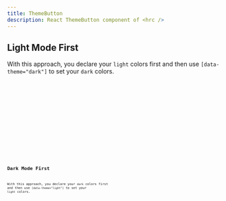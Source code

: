 ```yaml
---
title: ThemeButton
description: React ThemeButton component of <hrc />
---
```



## Light Mode First

With this approach, you declare your `light` colors first and then use
`[data-theme="dark"]` to set your `dark` colors.

<Tabs>
  <TabItem label="Light.scss">
    <Code code={lightStyles} lang="css" />
  </TabItem>
  <TabItem label="ParagraphLight.tsx">
    <Code code={lightCode} lang="tsx" />
  </TabItem>
  <TabItem label="ThemeToggle.tsx">
    <Code code={toggle} lang="tsx" />
  </TabItem>
  <TabItem label="ThemeToggle.scss">
    <Code code={toggleStyles} lang="css" />
  </TabItem>
</Tabs>

<Demo>
  <ParagraphLight client:only="react" />
</Demo>

## Dark Mode First

With this approach, you declare your `dark` colors first and then use
`[data-theme="light"]` to set your `light` colors.

<Tabs>
  <TabItem label="Dark.scss">
    <Code code={darkStyles} lang="css" />
  </TabItem>
  <TabItem label="ParagraphDark.tsx">
    <Code code={darkCode} lang="tsx" />
  </TabItem>
  <TabItem label="ThemeToggle.tsx">
    <Code code={toggle} lang="tsx" />
  </TabItem>
  <TabItem label="ThemeToggle.scss">
    <Code code={toggleStyles} lang="css" />
  </TabItem>
</Tabs>

<Demo>
  <ParagraphDark client:only="react" />
</Demo>
